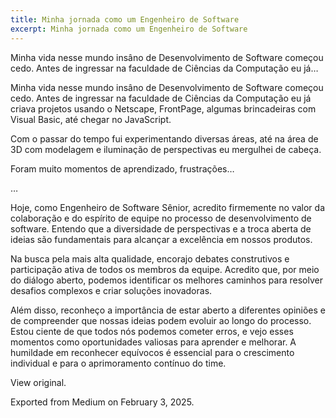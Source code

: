 ```yaml
---
title: Minha jornada como um Engenheiro de Software
excerpt: Minha jornada como um Engenheiro de Software
---
```


Minha vida nesse mundo insâno de Desenvolvimento de Software começou cedo. Antes de ingressar na faculdade de Ciências da Computação eu já…



Minha vida nesse mundo insâno de Desenvolvimento de Software começou cedo. Antes de ingressar na faculdade de Ciências da Computação eu já criava projetos usando o Netscape, FrontPage, algumas brincadeiras com Visual Basic, até chegar no JavaScript.


Com o passar do tempo fui experimentando diversas áreas, até na área de 3D com modelagem e iluminação de perspectivas eu mergulhei de cabeça.


Foram muito momentos de aprendizado, frustrações…


…


Hoje, como Engenheiro de Software Sênior, acredito firmemente no valor da colaboração e do espírito de equipe no processo de desenvolvimento de software. Entendo que a diversidade de perspectivas e a troca aberta de ideias são fundamentais para alcançar a excelência em nossos produtos.


Na busca pela mais alta qualidade, encorajo debates construtivos e participação ativa de todos os membros da equipe. Acredito que, por meio do diálogo aberto, podemos identificar os melhores caminhos para resolver desafios complexos e criar soluções inovadoras.


Além disso, reconheço a importância de estar aberto a diferentes opiniões e de compreender que nossas ideias podem evoluir ao longo do processo. Estou ciente de que todos nós podemos cometer erros, e vejo esses momentos como oportunidades valiosas para aprender e melhorar. A humildade em reconhecer equívocos é essencial para o crescimento individual e para o aprimoramento contínuo do time.


View original.


Exported from Medium on February 3, 2025.

